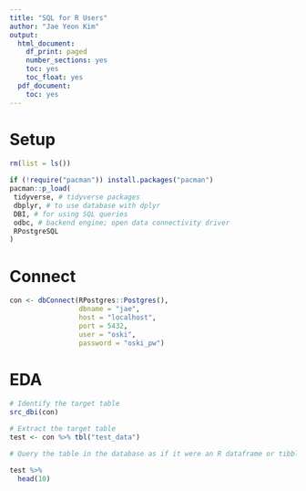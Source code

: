 ```yaml
---
title: "SQL for R Users"
author: "Jae Yeon Kim"
output:
  html_document:
    df_print: paged
    number_sections: yes
    toc: yes
    toc_float: yes
  pdf_document:
    toc: yes
---
```


# Setup 

```r

rm(list = ls())

if (!require("pacman")) install.packages("pacman")
pacman::p_load(
 tidyverse, # tidyverse packages 
 dbplyr, # to use database with dplyr 
 DBI, # for using SQL queries
 odbc, # backend engine; open data connectivity driver
 RPostgreSQL
)

```

# Connect 

```r

con <- dbConnect(RPostgres::Postgres(),
                 dbname = "jae",
                 host = "localhost", 
                 port = 5432, 
                 user = "oski",
                 password = "oski_pw")

```

# EDA

```r

# Identify the target table 
src_dbi(con)

# Extract the target table 
test <- con %>% tbl("test_data")

# Query the table in the database as if it were an R dataframe or tibble 

test %>% 
  head(10)

```


